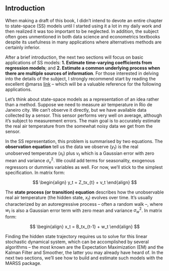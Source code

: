 ## Introduction

When making a draft of this book, I didn't intend to devote an entire chapter to state-space (SS) models until I started using it a lot in my daily work and then realized it was too important to be neglected. In addition, the subject often goes unmentioned in both data science and econometrics textbooks despite its usefulness in many applications where alternatives methods are certainly inferior.

After a brief introduction, the next two sections will focus on basic applications of SS models: **1. Estimate time-varying coefficients from regression models**; and **2. Estimate a common underlying process when there are multiple sources of information**. For those interested in delving into the details of the subject, I strongly recommend start by reading the excellent @marss [link](http://www2.uaem.mx/r-mirror/web/packages/MARSS/vignettes/UserGuide.pdf) -- which will be a valuable reference for the following applications.

Let's think about state-space models as a representation of an idea rather than a method. Suppose we need to measure air temperature in Rio de Janeiro city. We can't observe it directly, but we have available data collected by a sensor. This sensor performs very well on average, although it's subject to measurement errors. The main goal is to accurately estimate the real air temperature from the somewhat noisy data we get from the sensor.

In the SS representation, this problem is summarised by two equations. The **observation equation** tell us the data we observe ($y_t$) is the real unobserved temperature ($x_t$) plus $v_t$ which is a Gaussian error with zero mean and variance $\sigma^2_v$. We could add terms for seasonality, exogenous regressors or dummies variables as well. For now, we'll stick to the simplest specification. In matrix form:

$$
\begin{align}
y_t = Z_tx_{t} + v_t 
\end{align}
$$

The **state process (or transition) equation** describes how the unobservable real air temperature (the hidden state, $x_t$) evolves over time. It's usually characterized by an autoregressive process -- often a random walk --, where $w_t$ is also a Gaussian error term with zero mean and variance $\sigma^2_w$. In matrix form:

$$
\begin{align}
x_t = B_tx_{t-1} + w_t 
\end{align}
$$

Finding the hidden state trajectory requires us to solve for this linear stochastic dynamical system, which can be accomplished by several algorithms -- the most known are the Expectation Maximization (EM) and the Kalman Filter and Smoother, the latter you may already have heard of. In the next two sections, we'll see how to build and estimate such models with the MARSS package.
